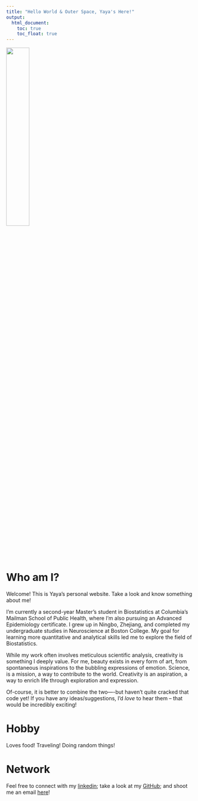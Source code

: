 ```yaml
---
title: "Hello World & Outer Space, Yaya's Here!"
output: 
  html_document:
    toc: true
    toc_float: true
---
```

<img src="images/yaya.jpg" style="width:35%">

# Who am I? 

Welcome! This is Yaya's personal website. Take a look and know something about me! 

I’m currently a second-year Master’s student in Biostatistics at Columbia’s Mailman School of Public Health, where I’m also pursuing an Advanced Epidemiology certificate. I grew up in Ningbo, Zhejiang, and completed my undergraduate studies in Neuroscience at Boston College. My goal for learning more quantitative and analytical skills led me to explore the field of Biostatistics.

While my work often involves meticulous scientific analysis, creativity is something I deeply value. For me, beauty exists in every form of art, from spontaneous inspirations to the bubbling expressions of emotion. Science, is a mission, a way to contribute to the world. Creativity is an aspiration, a way to enrich life through exploration and expression.

Of-course, it is better to combine the two----but haven’t quite cracked that code yet! If you have any ideas/suggestions, I’d *love* to hear them – that would be incredibly exciting!

# Hobby

Loves food! Traveling! Doing random things! 


# Network

Feel free to connect with my [linkedin](www.linkedin.com/in/jiayi-li-9b32441b9); take a look at my [GitHub](https://github.com/yayayyds1122); and shoot me an email [here](jl6521@columbia.edu)!
